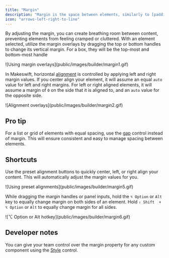 ```yaml
---
title: "Margin"
description: "Margin is the space between elements, similarly to [padding](/product/component/property-controls/padding) it allows you to create spacing around elements, ensuring proper alignment, readability, and visual balance within a layout."
icon: "arrows-left-right-to-line"
---
```


By adjusting the margin, you can create breathing room between content, preventing elements from feeling cramped or cluttered. With an element selected, utilize the margin overlays by dragging the top or bottom handles to change its vertical margin. For a box, they will be the top-most and bottom-most handle

<Frame>![Using margin overlays](public/images/builder/margin1.gif)</Frame>

In Makeswift, horizontal [alignment](/product/component/property-controls/alignment) is controlled by applying left and right margin values. If you center align your element, it will assume an equal `auto` value for left and right margins. For left or right aligned elements, it will assume a margin of `0` on the side that it is aligned to, and an `auto` value for the opposite side.

<Frame>![Alignment overlays](public/images/builder/margin2.gif)</Frame>

## Pro tip

For a list or grid of elements with equal spacing, use the [gap](/product/component/property-controls/gap) control instead of margin. This will ensure consistent and easy to manage spacing between elements.

## Shortcuts

Use the preset alignment buttons to quickly center, left, or right align your content. This will automatically adjust the margin values for you.

<Frame>![Using preset alignments](public/images/builder/margin5.gif)</Frame>

While dragging the margin handles or panel inputs, hold the `⌥ Option` or `Alt` key to equally change margin on both sides of an element. Hold `⇧ Shift  + ⌥ Option` or `Alt` to equally change margin for all sides.

<Frame>![⌥ Option or Alt hotkey](public/images/builder/margin6.gif)</Frame>

## Developer notes

You can give your team control over the margin property for any custom component using the [Style](/developer/reference/controls/style) control.
